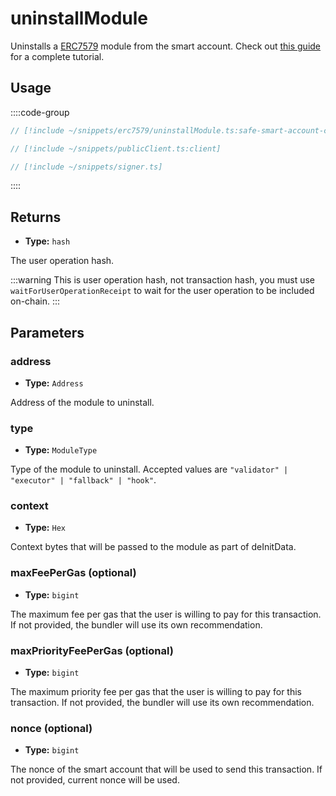 # uninstallModule

Uninstalls a [ERC7579](https://eips.ethereum.org/EIPS/eip-7579) module from the smart account. Check out [this guide](/permissionless/how-to/accounts/use-7579-account) for a complete tutorial.

## Usage

::::code-group

```ts [example.ts]
// [!include ~/snippets/erc7579/uninstallModule.ts:safe-smart-account-client]
```

```ts [publicClient.ts]
// [!include ~/snippets/publicClient.ts:client]
```

```ts [signer.ts]
// [!include ~/snippets/signer.ts]
```

::::

## Returns

- **Type:** `hash`

The user operation hash.

:::warning
This is user operation hash, not transaction hash, you must use `waitForUserOperationReceipt` to wait for the user operation to be included on-chain.
:::

## Parameters

### address

- **Type:** `Address`

Address of the module to uninstall.

### type

- **Type:** `ModuleType`

Type of the module to uninstall. Accepted values are `"validator" | "executor" | "fallback" | "hook"`.

### context

- **Type:** `Hex`

Context bytes that will be passed to the module as part of deInitData.

### maxFeePerGas (optional)

- **Type:** `bigint`

The maximum fee per gas that the user is willing to pay for this transaction. If not provided, the bundler will use its own recommendation.

### maxPriorityFeePerGas (optional)

- **Type:** `bigint`

The maximum priority fee per gas that the user is willing to pay for this transaction. If not provided, the bundler will use its own recommendation.

### nonce (optional)

- **Type:** `bigint`

The nonce of the smart account that will be used to send this transaction. If not provided, current nonce will be used.
